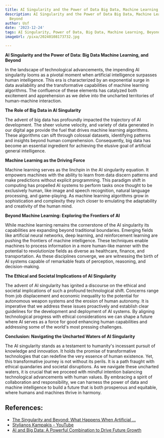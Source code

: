 ```yaml
---
title: AI Singularity and the Power of Data Big Data, Machine Learning, and Beyond
description: AI Singularity and the Power of Data Big Data, Machine Learning, and
  Beyond
author: Usf
date: '2023-12-24'
tags: AI Singularity, Power of Data, Big Data, Machine Learning, Beyond
imageUrl: /pixa/20240108173732.jpg

---
```

**AI Singularity and  the  Power of Data: Big Data Machine Learning,  and Beyond**

In the landscape of  technological advancements, the impending AI singularity looms as a pivotal moment when  artificial intelligence surpasses human intelligence. This era is characterized by an exponential  surge in data availability and the transformative capabilities of machine learning algorithms. The confluence of these elements has catalyzed both excitement and apprehension as we delve into the uncharted territories of human-machine interaction.

**The  Role of Big Data in AI Singularity**

The advent of big data  has profoundly impacted the trajectory of AI development.  The sheer volume velocity, and variety  of data  generated in our  digital age provide the fuel that drives machine learning algorithms. These algorithms can sift through colossal datasets, identifying patterns and insights beyond human comprehension.  Consequently, big data has become an essential  ingredient for achieving the elusive  goal of artificial general intelligence.

**Machine Learning as the Driving Force**

Machine  learning serves as the  linchpin in the AI singularity equation. It  empowers  machines with the ability to learn from data discern patterns and make predictions without explicit programming. This paradigm shift in computing has propelled AI  systems to perform tasks once thought to  be  exclusively human, like image and speech recognition, natural language processing, and game-playing. As machine learning algorithms grow in sophistication and complexity they inch closer to emulating the adaptability and creativity of the human mind.

**Beyond Machine Learning: Exploring the Frontiers of AI**

While machine learning remains the  cornerstone  of the AI singularity its capabilities are expanding beyond traditional boundaries. Emerging fields like artificial neural networks, deep learning,  and  reinforcement learning are pushing the frontiers of machine intelligence. These techniques enable machines  to  process information  in a more human-like manner with the potential to  revolutionize  fields as diverse as healthcare, finance, and transportation. As these disciplines converge, we are witnessing the birth of AI  systems capable of remarkable feats  of perception, reasoning, and decision-making.

**The Ethical and Societal Implications of  AI Singularity**

The advent  of AI singularity has ignited  a discourse  on the ethical and societal implications of such a profound technological shift. Concerns range  from job displacement and economic inequality to the potential for autonomous weapon  systems and the erosion of human autonomy. It is  imperative that we address these issues proactively and establish clear guidelines for  the development and deployment  of AI systems. By aligning technological progress with ethical considerations we can shape a future where AI serves as a force for good enhancing human capabilities and addressing some of the world's most pressing challenges.

**Conclusion:  Navigating the Uncharted Waters of AI  Singularity**

The AI  singularity stands as a testament to  humanity's incessant pursuit of knowledge and innovation. It holds the promise of transformative technologies  that can redefine the very essence of human existence. Yet, this transformative journey is not without  its perils. It is a path fraught with ethical quandaries and societal disruptions. As we  navigate these uncharted  waters, it is crucial that we proceed with mindful intention balancing technological advancements with human values. By embracing a spirit of collaboration and responsibility, we can harness the power of  data and machine intelligence to  build a future that is both prosperous and equitable, where humans and machines thrive in harmony.

## References:
- [The Singularity and Beyond: What Happens When Artificial ...](https://www.linkedin.com/pulse/singularity-beyond-what-happens-when-artificial-human-bron-)
- [Stylianos Kampakis - YouTube](https://www.youtube.com/channel/UClyTBR1b0ZEcZgWEhFf2POg)
- [AI and Big Data: A Powerful Combination to Drive Future Growth](https://www.linkedin.com/pulse/ai-big-data-powerful-combination-drive-future-growth-nick-davis)
